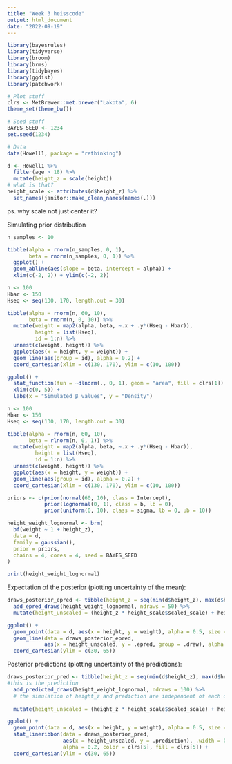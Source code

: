 ```yaml
---
title: "Week 3 heisscode"
output: html_document
date: "2022-09-19"
---
```


```r
library(bayesrules)
library(tidyverse)
library(broom)
library(brms)
library(tidybayes)
library(ggdist)
library(patchwork)

# Plot stuff
clrs <- MetBrewer::met.brewer("Lakota", 6)
theme_set(theme_bw())

# Seed stuff
BAYES_SEED <- 1234
set.seed(1234)

# Data
data(Howell1, package = "rethinking")

d <- Howell1 %>% 
  filter(age > 18) %>% 
  mutate(height_z = scale(height))
# what is that?
height_scale <- attributes(d$height_z) %>% 
  set_names(janitor::make_clean_names(names(.)))
```

ps. why scale not just center it? 

Simulating prior distribution 
```r
n_samples <- 10

tibble(alpha = rnorm(n_samples, 0, 1),
       beta = rnorm(n_samples, 0, 1)) %>% 
  ggplot() +
  geom_abline(aes(slope = beta, intercept = alpha)) +
  xlim(c(-2, 2)) + ylim(c(-2, 2))
```


```r
n <- 100
Hbar <- 150
Hseq <- seq(130, 170, length.out = 30)

tibble(alpha = rnorm(n, 60, 10),
       beta = rnorm(n, 0, 10)) %>% 
  mutate(weight = map2(alpha, beta, ~.x + .y*(Hseq - Hbar)),
         height = list(Hseq),
         id = 1:n) %>% 
  unnest(c(weight, height)) %>% 
  ggplot(aes(x = height, y = weight)) + 
  geom_line(aes(group = id), alpha = 0.2) +
  coord_cartesian(xlim = c(130, 170), ylim = c(10, 100))
```

```r
ggplot() +
  stat_function(fun = ~dlnorm(., 0, 1), geom = "area", fill = clrs[1]) +
  xlim(c(0, 5)) +
  labs(x = "Simulated β values", y = "Density")
```


```r
n <- 100
Hbar <- 150
Hseq <- seq(130, 170, length.out = 30)

tibble(alpha = rnorm(n, 60, 10),
       beta = rlnorm(n, 0, 1)) %>% 
  mutate(weight = map2(alpha, beta, ~.x + .y*(Hseq - Hbar)),
         height = list(Hseq),
         id = 1:n) %>% 
  unnest(c(weight, height)) %>% 
  ggplot(aes(x = height, y = weight)) + 
  geom_line(aes(group = id), alpha = 0.2) +
  coord_cartesian(xlim = c(130, 170), ylim = c(10, 100))
```


```r
priors <- c(prior(normal(60, 10), class = Intercept),
            prior(lognormal(0, 1), class = b, lb = 0),
            prior(uniform(0, 10), class = sigma, lb = 0, ub = 10))

height_weight_lognormal <- brm(
  bf(weight ~ 1 + height_z),
  data = d,
  family = gaussian(),
  prior = priors,
  chains = 4, cores = 4, seed = BAYES_SEED
)
```

```r
print(height_weight_lognormal)
```

Expectation of the posterior (plotting uncertainty of the mean):


```r
draws_posterior_epred <- tibble(height_z = seq(min(d$height_z), max(d$height_z), length.out = 100)) %>% 
  add_epred_draws(height_weight_lognormal, ndraws = 50) %>% 
  mutate(height_unscaled = (height_z * height_scale$scaled_scale) + height_scale$scaled_center)

ggplot() +
  geom_point(data = d, aes(x = height, y = weight), alpha = 0.5, size = 1) +
  geom_line(data = draws_posterior_epred,
            aes(x = height_unscaled, y = .epred, group = .draw), alpha = 0.2, color = clrs[6]) +
  coord_cartesian(ylim = c(30, 65))
```

Posterior predictions (plotting uncertainty of the predictions):



```r
draws_posterior_pred <- tibble(height_z = seq(min(d$height_z), max(d$height_z), length.out = 500)) %>% 
#this is the prediction
  add_predicted_draws(height_weight_lognormal, ndraws = 100) %>%
  # the simulation of height_z and prediction are independent of each other?
  
  mutate(height_unscaled = (height_z * height_scale$scaled_scale) + height_scale$scaled_center)

ggplot() +
  geom_point(data = d, aes(x = height, y = weight), alpha = 0.5, size = 1) +
  stat_lineribbon(data = draws_posterior_pred,
                  aes(x = height_unscaled, y = .prediction), .width = 0.95, 
                  alpha = 0.2, color = clrs[5], fill = clrs[5]) +
  coord_cartesian(ylim = c(30, 65))
```














